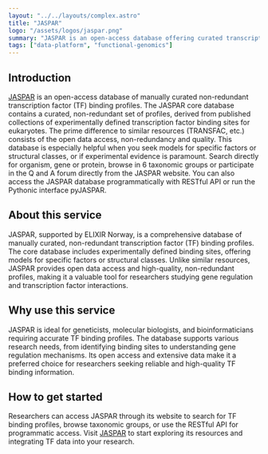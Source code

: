 ```yaml
---
layout: "../../layouts/complex.astro"
title: "JASPAR"
logo: "/assets/logos/jaspar.png"
summary: "JASPAR is an open-access database offering curated transcription factor binding profiles for eukaryotes, facilitating genetic and genomic research."
tags: ["data-platform", "functional-genomics"]
---
```


## Introduction

[JASPAR](https://jaspar.elixir.no/) is an open-access database of manually curated non-redundant transcription factor (TF) binding profiles. The JASPAR core database contains a curated, non-redundant set of profiles, derived from published collections of experimentally defined transcription factor binding sites for eukaryotes. The prime difference to similar resources (TRANSFAC, etc.) consists of the open data access, non-redundancy and quality. This database is especially helpful when you seek models for specific factors or structural classes, or if experimental evidence is paramount. Search directly for organism, gene or protein, browse in 6 taxonomic groups or participate in the Q and A forum directly from the JASPAR website. You can also access the JASPAR database programmatically with RESTful API or run the Pythonic interface pyJASPAR.

## About this service

JASPAR, supported by ELIXIR Norway, is a comprehensive database of manually curated, non-redundant transcription factor (TF) binding profiles. The core database includes experimentally defined binding sites, offering models for specific factors or structural classes. Unlike similar resources, JASPAR provides open data access and high-quality, non-redundant profiles, making it a valuable tool for researchers studying gene regulation and transcription factor interactions.

## Why use this service

JASPAR is ideal for geneticists, molecular biologists, and bioinformaticians requiring accurate TF binding profiles. The database supports various research needs, from identifying binding sites to understanding gene regulation mechanisms. Its open access and extensive data make it a preferred choice for researchers seeking reliable and high-quality TF binding information.

## How to get started

Researchers can access JASPAR through its website to search for TF binding profiles, browse taxonomic groups, or use the RESTful API for programmatic access. Visit [JASPAR](https://jaspar.elixir.no/) to start exploring its resources and integrating TF data into your research.
